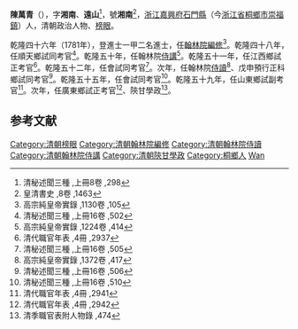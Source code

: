'''陳萬青'''（{{bd|?||?|}}），字'''湘南'''、'''遠山'''<ref>清秘述聞三種 ,上冊8卷 ,298</ref>，號'''湘南'''<ref>皇清書史 ,8卷 ,1463</ref>，[[浙江|浙江]][[嘉興府|嘉興府]][[石門縣_(浙江省)|石門縣]]（今[[浙江省|浙江省]][[桐鄉市|桐鄉市]][[崇福鎮|崇福鎮]]）人，清朝政治人物、[[榜眼|榜眼]]。

乾隆四十六年（1781年），登進士一甲二名進士，任[[翰林院|翰林院]][[編修|編修]]<ref>高宗純皇帝實錄 ,1130卷 ,105</ref>。乾隆四十八年，任順天鄉試同考官<ref>清秘述聞三種 ,上冊16卷 ,502</ref>。乾隆五十年，任翰林院[[侍講|侍講]]<ref>高宗純皇帝實錄 ,1224卷 ,414</ref>。乾隆五十一年，任江西鄉試正考官<ref>清代職官年表 ,4冊 ,2937</ref>。乾隆五十二年，任會試同考官<ref>清秘述聞三種 ,上冊16卷 ,505</ref>。次年，任翰林院[[侍讀|侍讀]]<ref>高宗純皇帝實錄 ,1372卷 ,417</ref>、戊申預行正科鄉試同考官<ref>清秘述聞三種 ,上冊16卷 ,506</ref>。乾隆五十五年，任會試同考官<ref>清秘述聞三種 ,上冊16卷 ,510</ref>。乾隆五十九年，任山東鄉試副考官<ref>清代職官年表 ,4冊 ,2941</ref>。次年，任廣東鄉試正考官<ref>清代職官年表 ,4冊 ,2942</ref>、陝甘學政<ref>清季職官表附人物錄 ,474</ref>。

==参考文献==
{{reflist|2}}
{{清朝人物小作品}}
{{乾隆四十六年辛丑科殿試金榜}}
{{DEFAULTSORT:Chen陈}}
[[Category:清朝榜眼|Category:清朝榜眼]]
[[Category:清朝翰林院編修|Category:清朝翰林院編修]]
[[Category:清朝翰林院侍讀|Category:清朝翰林院侍讀]]
[[Category:清朝翰林院侍講|Category:清朝翰林院侍講]]
[[Category:清朝陝甘學政|Category:清朝陝甘學政]]
[[Category:桐鄉人|Category:桐鄉人]]
[[Category:陈姓|Wan]]